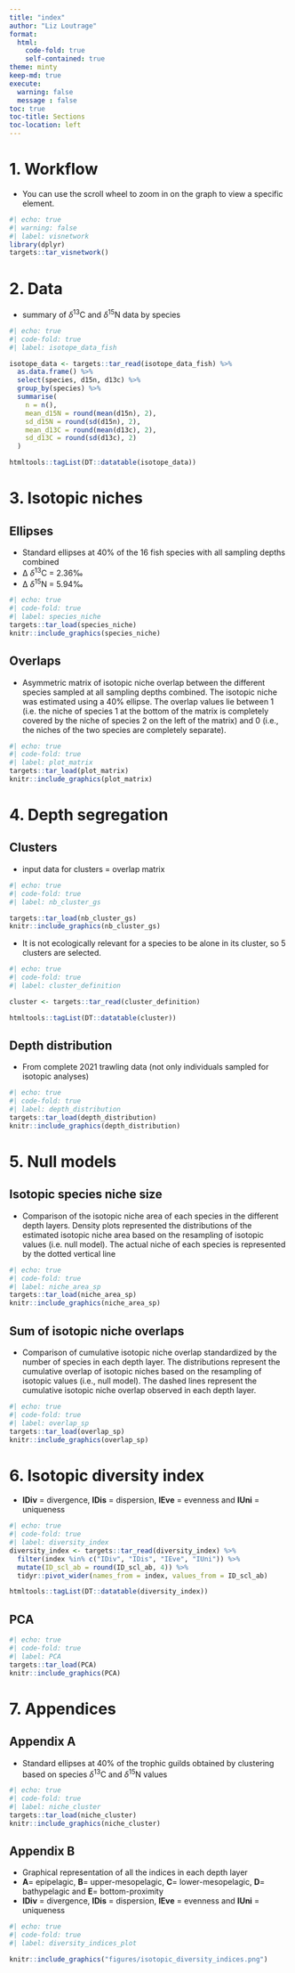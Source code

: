 ```yaml
---
title: "index"
author: "Liz Loutrage"
format:
  html:
    code-fold: true
    self-contained: true
theme: minty
keep-md: true
execute:
  warning: false
  message : false
toc: true
toc-title: Sections
toc-location: left
---
```

# 1. Workflow 
- You can use the scroll wheel to zoom in on the graph to view a specific element. 
```r
#| echo: true
#| warning: false
#| label: visnetwork
library(dplyr)
targets::tar_visnetwork()
```

# 2. Data
- summary of $\delta$<sup>13</sup>C and $\delta$<sup>15</sup>N data by species
```r
#| echo: true
#| code-fold: true
#| label: isotope_data_fish

isotope_data <- targets::tar_read(isotope_data_fish) %>%
  as.data.frame() %>%
  select(species, d15n, d13c) %>%
  group_by(species) %>%
  summarise(
    n = n(),
    mean_d15N = round(mean(d15n), 2),
    sd_d15N = round(sd(d15n), 2),
    mean_d13C = round(mean(d13c), 2),
    sd_d13C = round(sd(d13c), 2)
  )

htmltools::tagList(DT::datatable(isotope_data))
```


# 3. Isotopic niches 

## Ellipses 

-   Standard ellipses at 40% of the 16 fish species with all sampling depths combined
-   Δ $\delta$<sup>13</sup>C = 2.36‰
-   Δ $\delta$<sup>15</sup>N = 5.94‰

```r
#| echo: true
#| code-fold: true
#| label: species_niche
targets::tar_load(species_niche)
knitr::include_graphics(species_niche)
```

## Overlaps

- Asymmetric matrix of isotopic niche overlap between the different species sampled at all sampling depths combined. The isotopic niche was estimated using a 40% ellipse. The overlap values lie between 1 (i.e. the niche of species 1 at the bottom of the matrix is completely covered by the niche of species 2 on the left of the matrix) and 0 (i.e., the niches of the two species are completely separate).
```r
#| echo: true
#| code-fold: true
#| label: plot_matrix
targets::tar_load(plot_matrix)
knitr::include_graphics(plot_matrix)
```

# 4. Depth segregation

## Clusters
-   input data for clusters = overlap matrix
```r
#| echo: true
#| code-fold: true
#| label: nb_cluster_gs

targets::tar_load(nb_cluster_gs)
knitr::include_graphics(nb_cluster_gs)
```

- It is not ecologically relevant for a species to be alone in its cluster, so 5 clusters are selected. 
```r
#| echo: true
#| code-fold: true
#| label: cluster_definition

cluster <- targets::tar_read(cluster_definition) 

htmltools::tagList(DT::datatable(cluster))
```

## Depth distribution
- From complete 2021 trawling data (not only individuals sampled for isotopic analyses)
```r
#| echo: true
#| code-fold: true
#| label: depth_distribution
targets::tar_load(depth_distribution)
knitr::include_graphics(depth_distribution)
```

# 5. Null models

## Isotopic species niche size
- Comparison of the isotopic niche area of each species in the different depth layers. Density plots represented the distributions of the estimated isotopic niche area based on the resampling of isotopic values (i.e. null model). The actual niche of each species is represented by the dotted vertical line
```r
#| echo: true
#| code-fold: true
#| label: niche_area_sp
targets::tar_load(niche_area_sp)
knitr::include_graphics(niche_area_sp)
```

## Sum of isotopic niche overlaps 
- Comparison of cumulative isotopic niche overlap standardized by the number of species in each depth layer. The distributions represent the cumulative overlap of isotopic niches based on the resampling of isotopic values (i.e., null model). The dashed lines represent the cumulative isotopic niche overlap observed in each depth layer.
```r
#| echo: true
#| code-fold: true
#| label: overlap_sp
targets::tar_load(overlap_sp)
knitr::include_graphics(overlap_sp)
```

# 6. Isotopic diversity index 

- __IDiv__ = divergence, __IDis__ = dispersion, __IEve__ = evenness and __IUni__ = uniqueness
```r
#| echo: true
#| code-fold: true
#| label: diversity_index
diversity_index <- targets::tar_read(diversity_index) %>%
  filter(index %in% c("IDiv", "IDis", "IEve", "IUni")) %>%
  mutate(ID_scl_ab = round(ID_scl_ab, 4)) %>% 
  tidyr::pivot_wider(names_from = index, values_from = ID_scl_ab)

htmltools::tagList(DT::datatable(diversity_index))
```

## PCA 
```r
#| echo: true
#| code-fold: true
#| label: PCA
targets::tar_load(PCA)
knitr::include_graphics(PCA)
```

# 7. Appendices 
## Appendix A 
- Standard ellipses at 40% of the trophic guilds obtained by clustering based on species $\delta$<sup>13</sup>C and $\delta$<sup>15</sup>N values
```r
#| echo: true
#| code-fold: true
#| label: niche_cluster
targets::tar_load(niche_cluster)
knitr::include_graphics(niche_cluster)
```

## Appendix B
- Graphical representation of all the indices in each depth layer 
- __A__= epipelagic, __B__= upper-mesopelagic, __C__= lower-mesopelagic, __D__= bathypelagic and __E__= bottom-proximity
- __IDiv__ = divergence, __IDis__ = dispersion, __IEve__ = evenness and __IUni__ = uniqueness
```r
#| echo: true
#| code-fold: true
#| label: diversity_indices_plot

knitr::include_graphics("figures/isotopic_diversity_indices.png")
```